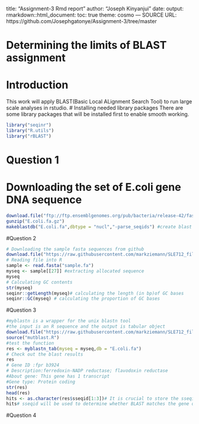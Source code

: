 title: "Assignment-3 Rmd report"
author: "Joseph Kinyanjui"
date:
output:
    rmarkdown::html_document:
        toc: true
theme: cosmo
---
SOURCE URL: https://github.com/Josephgatonye/Assignment-3/tree/master

# **Determining the limits of BLAST assignment**
# Introduction
This work will apply BLAST(Basic Local ALignment Search Tool) to run large scale analyses in rstudio. 
# Installing needed library packages
There are some library packages that will be installed first to enable smooth working.
```r
library("seqinr")
library("R.utils")
library("rBLAST")
```
# Question 1
# Downloading the set of E.coli gene DNA sequence 
```r
download.file("ftp://ftp.ensemblgenomes.org/pub/bacteria/release-42/fasta/bacteria_0_collection/escherichia_coli_str_k_12_substr_mg1655/cds/Escherichia_coli_str_k_12_substr_mg1655.ASM584v2.cds.all.fa.gz",destfile = "E.coli.fa.gz")
gunzip("E.coli.fa.gz")
makeblastdb("E.coli.fa",dbtype = "nucl","-parse_seqids") #create blast and gives the numbers of sequences present in the E.coli set
```
#Question 2
```r
# Downloading the sample fasta sequences from github 
download.file("https://raw.githubusercontent.com/markziemann/SLE712_files/master/bioinfo_asst3_part2_files/sample.fa",destfile = "sample.fa")
# Reading file into R
sample <- read.fasta("sample.fa")
myseq <- sample[[27]] #extracting allocated sequence 
myseq
# Calculating GC contents
str(myseq)
seqinr::getLength(myseq)# calculating the length (in bp)of GC bases
seqinr::GC(myseq) # calculating the proportion of GC bases
```
#Question 3
```r
#myblastn is a wrapper for the unix blastn tool
#the input is an R sequence and the output is tabular object
download.file("https://raw.githubusercontent.com/markziemann/SLE712_files/master/bioinfo_asst3_part2_files/mutblast_functions.R",destfile = "mutblast.R")
source("mutblast.R")
#test the function
res <- myblastn_tab(myseq = myseq,db = "E.coli.fa")
# Check out the blast results
res
# Gene ID :fpr b3924
# Description:ferredoxin-NADP reductase; flavodoxin reductase
#About gene: This gene has 1 transcript
#Gene type: Protein coding
str(res)
head(res)
hits <- as.character(res$sseqid[1:3])# It is crucial to store the sseqid
hits# sseqid will be used to determine whether BLAST matches the gene of origin
```
#Question 4
